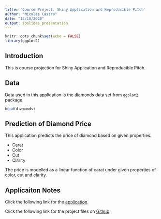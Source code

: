 ---
title: 'Course Project: Shiny Application and Reproducible Pitch'
author: "Nicolas Castro"
date: "13/10/2020"
output: ioslides_presentation
---

```{r setup, include=FALSE}
knitr::opts_chunk$set(echo = FALSE)
library(ggplot2)
```

## Introduction

This is course projection for Shiny Application and Reproducible Pitch.

## Data

Data used in this application is the diamonds data set from `ggplot2` package.

```{r}
head(diamonds)
```


## Prediction of Diamond Price

This application predicts the price of diamond based on given properties.

- Carat
- Color
- Cut
- Clarity

The price is modelled as a linear function of carat under given properties of color, cut and clarity.

## Applicaiton Notes

Click the following link for the [application](https://nicolas0516.shinyapps.io/final_project/).


Click the following link for the project files on [Github](https://github.com/nicholas0516/shiny-project).


